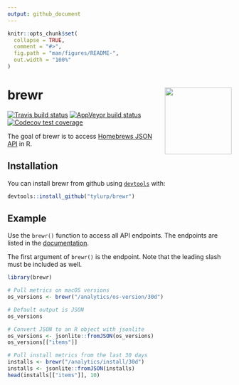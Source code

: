 ```yaml
---
output: github_document
---
```


<!-- README.md is generated from README.Rmd. Please edit that file -->

```r
knitr::opts_chunk$set(
  collapse = TRUE,
  comment = "#>",
  fig.path = "man/figures/README-",
  out.width = "100%"
)
```
# brewr <img src="man/figures/logo.png" align="right" height=150/>
[![Travis build status](https://travis-ci.org/tyluRp/brewr.svg?branch=master)](https://travis-ci.org/tyluRp/brewr)
[![AppVeyor build status](https://ci.appveyor.com/api/projects/status/github/tyluRp/brewr?branch=master&svg=true)](https://ci.appveyor.com/project/tyluRp/brewr)
[![Codecov test coverage](https://codecov.io/gh/tyluRp/brewr/branch/master/graph/badge.svg)](https://codecov.io/gh/tyluRp/brewr?branch=master)

The goal of brewr is to access [Homebrews JSON API](https://formulae.brew.sh/docs/api/) in R.

## Installation

You can install brewr from github using [`devtools`](https://github.com/r-lib/devtools) with:

``` r
devtools::install_github("tylurp/brewr")
```

## Example

Use the `brewr()` function to access all API endpoints. The endpoints are listed in the [documentation](https://formulae.brew.sh/docs/api/).

The first argument of `brewr()` is the endpoint. Note that the leading slash must be included as well.

```r
library(brewr)

# Pull metrics on macOS versions
os_versions <- brewr("/analytics/os-version/30d")

# Default output is JSON
os_versions

# Convert JSON to an R object with jsonlite
os_versions <- jsonlite::fromJSON(os_versions)
os_versions[["items"]]

# Pull install metrics from the last 30 days
installs <- brewr("/analytics/install/30d")
installs <- jsonlite::fromJSON(installs)
head(installs[["items"]], 10)
```
